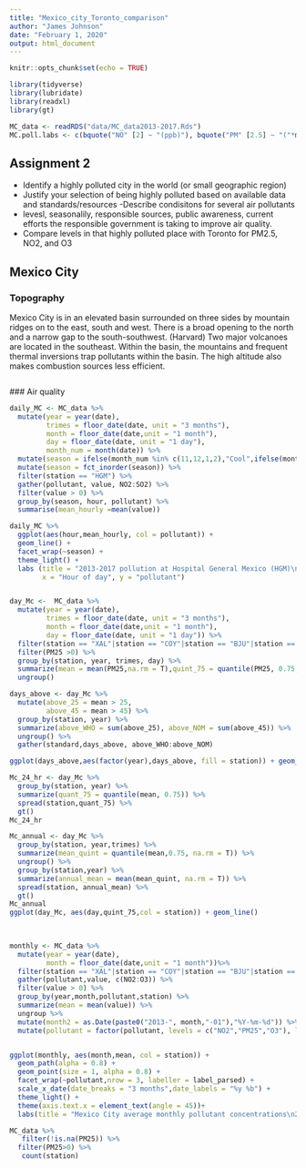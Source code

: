 ```yaml
---
title: "Mexico_city_Toronto_comparison"
author: "James Johnson"
date: "February 1, 2020"
output: html_document
---
```


```r
knitr::opts_chunk$set(echo = TRUE)

library(tidyverse)
library(lubridate)
library(readxl)
library(gt)

MC_data <- readRDS("data/MC_data2013-2017.Rds")
MC.poll.labs <- c(bquote("NO" [2] ~ "(ppb)"), bquote("PM" [2.5] ~ "("*mu * g/m^3*")"), bquote("O" [3] ~ "(ppb)"))

```

## Assignment 2

- Identify a highly polluted city in the world (or small geographic region)
- Justify your selection of being highly polluted based on available data and standards/resources
-Describe condisitons for several air pollutants
 - levesl, seasonalily, responsible sources, public awareness, current efforts the responsible government is taking to improve air quality.
 - Compare levels in that highly polluted place with Toronto for PM2.5, NO2, and O3
 
## Mexico City
 
### Topography

Mexico City is in an elevated basin surrounded on three sides by mountain ridges on to the east, south and west. There is a broad opening to the north and a narrow gap to the south-southwest. (Harvard) Two major volcanoes are located in the southeast. Within the basin, the mountains and frequent thermal inversions trap pollutants within the basin. The high altitude also makes combustion sources less efficient.

```r

```

 ### Air quality
 
```r

daily_MC <- MC_data %>%
  mutate(year = year(date),
         trimes = floor_date(date, unit = "3 months"),
         month = floor_date(date,unit = "1 month"),
         day = floor_date(date, unit = "1 day"),
         month_num = month(date)) %>% 
  mutate(season = ifelse(month_num %in% c(11,12,1,2),"Cool",ifelse(month_num %in% c(3,4,5),"Warm","Rainy"))) %>%
  mutate(season = fct_inorder(season)) %>% 
  filter(station == "HGM") %>% 
  gather(pollutant, value, NO2:SO2) %>%
  filter(value > 0) %>% 
  group_by(season, hour, pollutant) %>% 
  summarise(mean_hourly =mean(value))

daily_MC %>% 
  ggplot(aes(hour,mean_hourly, col = pollutant)) +
  geom_line() +
  facet_wrap(~season) +
  theme_light() +
  labs (title = "2013-2017 pollution at Hospital General Mexico (HGM)\naveraged by hour",
        x = "Hour of day", y = "pollutant")


day_Mc <-  MC_data %>%
  mutate(year = year(date),
         trimes = floor_date(date, unit = "3 months"),
         month = floor_date(date,unit = "1 month"),
         day = floor_date(date, unit = "1 day")) %>% 
  filter(station == "XAL"|station == "COY"|station == "BJU"|station == "HGM") %>%
  filter(PM25 >0) %>% 
  group_by(station, year, trimes, day) %>% 
  summarize(mean = mean(PM25,na.rm = T),quint_75 = quantile(PM25, 0.75,na.rm = T),quint_98 = quantile(PM25, 0.98,na.rm = T)) %>% 
  ungroup()

days_above <- day_Mc %>%
  mutate(above_25 = mean > 25,
         above_45 = mean > 45) %>% 
  group_by(station, year) %>% 
  summarize(above_WHO = sum(above_25), above_NOM = sum(above_45)) %>% 
  ungroup() %>% 
  gather(standard,days_above, above_WHO:above_NOM)

ggplot(days_above,aes(factor(year),days_above, fill = station)) + geom_bar(stat = "identity", position = "dodge") + facet_wrap(~standard) + theme_light() + labs(y = "Days above standard", x = "Air quality station")

Mc_24_hr <- day_Mc %>% 
  group_by(station, year) %>%
  summarize(quant_75 = quantile(mean, 0.75)) %>% 
  spread(station,quant_75) %>% 
  gt() 
Mc_24_hr

Mc_annual <- day_Mc %>% 
  group_by(station, year,trimes) %>%
  summarize(mean_quint = quantile(mean,0.75, na.rm = T)) %>% 
  ungroup() %>% 
  group_by(station,year) %>% 
  summarize(annual_mean = mean(mean_quint, na.rm = T)) %>% 
  spread(station, annual_mean) %>% 
  gt()
Mc_annual
ggplot(day_Mc, aes(day,quint_75,col = station)) + geom_line()
  
  

```
 
 


```r



monthly <- MC_data %>%
  mutate(year = year(date),
         month = floor_date(date,unit = "1 month"))%>% 
  filter(station == "XAL"|station == "COY"|station == "BJU"|station == "HGM") %>%
  gather(pollutant,value, c(NO2:O3)) %>% 
  filter(value > 0) %>% 
  group_by(year,month,pollutant,station) %>% 
  summarize(mean = mean(value)) %>% 
  ungroup %>% 
  mutate(month2 = as.Date(paste0("2013-", month,"-01"),"%Y-%m-%d")) %>% 
  mutate(pollutant = factor(pollutant, levels = c("NO2","PM25","O3"), labels = MC.poll.labs ))


ggplot(monthly, aes(month,mean, col = station)) +
  geom_path(alpha = 0.8) +
  geom_point(size = 1, alpha = 0.8) +
  facet_wrap(~pollutant,nrow = 3, labeller = label_parsed) +
  scale_x_date(date_breaks = "3 months",date_labels = "%y %b") +
  theme_light() +
  theme(axis.text.x = element_text(angle = 45))+
  labs(title = "Mexico City average monthly pollutant concentrations\n2013-2017", y = "Pollutant concentration", x = "Date (yy - mmm)")

MC_data %>% 
   filter(!is.na(PM25)) %>%
  filter(PM25>0) %>% 
   count(station) 



```
 
